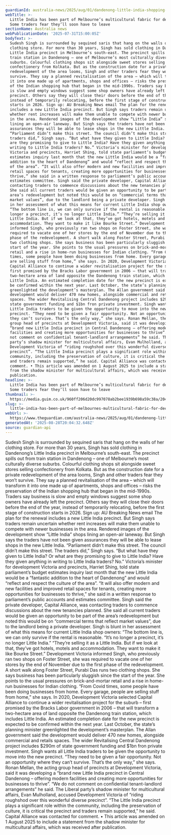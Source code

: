 ```yaml
---
guardianId: australia-news/2025/aug/01/dandenong-little-india-shopping-hub-traders
webTitle: >-
  Little India has been part of Melbourne’s multicultural fabric for decades.
  Some traders fear they’ll soon have to leave
sectionName: Australia news
webPublicationDate: '2025-07-31T15:00:05Z'
bodyText: >-
  Sudesh Singh is surrounded by sequined saris that hang on the walls of her
  clothing store. For more than 30 years, Singh has sold clothing in Dandenong’s
  Little India precinct in Melbourne’s south-east. The precinct spills out from
  train station in Dandenong – one of Melbourne’s most culturally diverse
  suburbs. Colourful clothing shops sit alongside sweet stores selling
  confectionery from Kolkata. But as the construction date for a private
  redevelopment of the area looms, Singh and other traders fear they won’t
  survive. They say a planned revitalisation of the area – which will transform
  it into one made up of apartments, shops and offices – risks the preservation
  of the Indian shopping hub that began in the mid-1990s. Traders say business
  is slow and empty windows suggest some shop owners have already left the
  precinct. Others say they will close their doors before the end of the year,
  instead of temporarily relocating, before the first stage of construction
  starts in 2026. Sign up: AU Breaking News email The plan for the renewal
  includes a new Little India precinct. But Singh says traders remain uncertain
  whether rent increases will make them unable to compete with newer businesses
  in the area. Rendered images of the development show “Little India” shops
  lining an open-air laneway. But Singh says the traders have not been given
  assurances they will be able to lease shops in the new Little India.
  “Parliament didn’t make this street. The council didn’t make this street. The
  traders did,” Singh says. “But what have they given to Little India? Or what
  are they promising to give to Little India? Have they given anything in
  writing to Little India traders? No.” Victoria’s minister for development
  Victoria and precincts, Harriet Shing, told state parliament’s budget
  estimates inquiry last month that the new Little India would be a “fantastic
  addition to the heart of Dandenong” and would “reflect and respect the culture
  of the area”. “It will also offer modern and new facilities and improved
  retail spaces for tenants, creating more opportunities for businesses to
  thrive,” she said in a written response to parliament’s public accounts and
  estimates committee. Singh said the private developer, Capital Alliance, was
  contacting traders to commence discussions about the new tenancies planned.
  She said all current traders would be given an opportunity to be part of the
  area’s redevelopment but noted this would be on “commercial terms that reflect
  market values”, due to the landlord being a private developer. Singh is blunt
  in her assessment of what this means for current Little India shop owners:
  “The bottom line is, we can only survive if the rental is reasonable. “It’s no
  longer a precinct, it’s no longer Little India.” “They’re selling it as a
  Little India. But if we look at that, they’ve got hotels, motels and
  accommodation. They want to make it like Bourke Street.” Development Victoria
  informed Singh, who previously ran two shops on Foster Street, she was
  required to vacate one of her stores by the end of November due to the first
  phase of the redevelopment. A short walk along Foster Street, Purabi Das runs
  two clothing shops. She says business has been particularly sluggish since the
  start of the year. She points to the usual pressures on brick-and-mortar
  retail and a rise in home-run businesses for Indian clothing. “From Covid
  times, some people have been doing businesses from home. Every garage, people
  are selling stuff from home,” she says. In 2020, Development Victoria selected
  Capital Alliance to continue a wider revitalisation project for the suburb –
  first promised by the Bracks Labor government in 2006 – that will transform a
  two-hectare area of land opposite the Dandenong train station, which includes
  Little India. An estimated completion date for the new precinct is expected to
  be confirmed within the next year. Last October, the state’s planning minister
  greenlighted the development’s masterplan. The Allan government said the
  development would deliver 470 new homes, alongside commercial and retails
  spaces. The wider Revitalising Central Dandenong project includes $290m of
  state government funding and $1bn fron private investment. Singh wants all
  Little India traders to be given the opportunity to move into the new
  precinct. “They need to be given a fair opportunity. Not an opportunity where
  they can’t survive. That’s the only way,” she says. Ronan Mellan, the acting
  group head of precincts at Development Victoria, said it was developing a
  “brand new Little India precinct in Central Dandenong – offering modern
  facilities and creating more opportunities for businesses to thrive”. “We do
  not comment on confidential tenant-landlord arrangements” he said. The Liberal
  party’s shadow minister for multicultural affairs, Evan Mulholland, accused
  Development Victoria of “riding roughshod over this wonderful diverse
  precinct”. “The Little India precinct plays a significant role within the
  community, including the preservation of culture, it is critical the precinct
  and traders remain supported,” he said. Capital Alliance was contacted for
  comment. • This article was amended on 1 August 2025 to include a statement
  from the shadow minister for multicultural affairs, which was received after
  publication.
headline: >-
  Little India has been part of Melbourne’s multicultural fabric for decades.
  Some traders fear they’ll soon have to leave
thumbnail: >-
  https://media.guim.co.uk/960ff206d20dc997078ab2bee1939b698a59c38a/204_0_2915_2333/500.jpg
slug: >-
  little-india-has-been-part-of-melbournes-multicultural-fabric-for-decades-some-traders-fear-theyll-soon-have-to-leave
webUrl: >-
  https://www.theguardian.com/australia-news/2025/aug/01/dandenong-little-india-shopping-hub-traders
generatedAt: '2025-08-28T20:04:32.648Z'
source: guardian-api
---
```

Sudesh Singh is surrounded by sequined saris that hang on the walls of her clothing store. For more than 30 years, Singh has sold clothing in Dandenong’s Little India precinct in Melbourne’s south-east. The precinct spills out from train station in Dandenong – one of Melbourne’s most culturally diverse suburbs. Colourful clothing shops sit alongside sweet stores selling confectionery from Kolkata. But as the construction date for a private redevelopment of the area looms, Singh and other traders fear they won’t survive. They say a planned revitalisation of the area – which will transform it into one made up of apartments, shops and offices – risks the preservation of the Indian shopping hub that began in the mid-1990s. Traders say business is slow and empty windows suggest some shop owners have already left the precinct. Others say they will close their doors before the end of the year, instead of temporarily relocating, before the first stage of construction starts in 2026. Sign up: AU Breaking News email The plan for the renewal includes a new Little India precinct. But Singh says traders remain uncertain whether rent increases will make them unable to compete with newer businesses in the area. Rendered images of the development show “Little India” shops lining an open-air laneway. But Singh says the traders have not been given assurances they will be able to lease shops in the new Little India. “Parliament didn’t make this street. The council didn’t make this street. The traders did,” Singh says. “But what have they given to Little India? Or what are they promising to give to Little India? Have they given anything in writing to Little India traders? No.” Victoria’s minister for development Victoria and precincts, Harriet Shing, told state parliament’s budget estimates inquiry last month that the new Little India would be a “fantastic addition to the heart of Dandenong” and would “reflect and respect the culture of the area”. “It will also offer modern and new facilities and improved retail spaces for tenants, creating more opportunities for businesses to thrive,” she said in a written response to parliament’s public accounts and estimates committee. Singh said the private developer, Capital Alliance, was contacting traders to commence discussions about the new tenancies planned. She said all current traders would be given an opportunity to be part of the area’s redevelopment but noted this would be on “commercial terms that reflect market values”, due to the landlord being a private developer. Singh is blunt in her assessment of what this means for current Little India shop owners: “The bottom line is, we can only survive if the rental is reasonable. “It’s no longer a precinct, it’s no longer Little India.” “They’re selling it as a Little India. But if we look at that, they’ve got hotels, motels and accommodation. They want to make it like Bourke Street.” Development Victoria informed Singh, who previously ran two shops on Foster Street, she was required to vacate one of her stores by the end of November due to the first phase of the redevelopment. A short walk along Foster Street, Purabi Das runs two clothing shops. She says business has been particularly sluggish since the start of the year. She points to the usual pressures on brick-and-mortar retail and a rise in home-run businesses for Indian clothing. “From Covid times, some people have been doing businesses from home. Every garage, people are selling stuff from home,” she says. In 2020, Development Victoria selected Capital Alliance to continue a wider revitalisation project for the suburb – first promised by the Bracks Labor government in 2006 – that will transform a two-hectare area of land opposite the Dandenong train station, which includes Little India. An estimated completion date for the new precinct is expected to be confirmed within the next year. Last October, the state’s planning minister greenlighted the development’s masterplan. The Allan government said the development would deliver 470 new homes, alongside commercial and retails spaces. The wider Revitalising Central Dandenong project includes $290m of state government funding and $1bn fron private investment. Singh wants all Little India traders to be given the opportunity to move into the new precinct. “They need to be given a fair opportunity. Not an opportunity where they can’t survive. That’s the only way,” she says. Ronan Mellan, the acting group head of precincts at Development Victoria, said it was developing a “brand new Little India precinct in Central Dandenong – offering modern facilities and creating more opportunities for businesses to thrive”. “We do not comment on confidential tenant-landlord arrangements” he said. The Liberal party’s shadow minister for multicultural affairs, Evan Mulholland, accused Development Victoria of “riding roughshod over this wonderful diverse precinct”. “The Little India precinct plays a significant role within the community, including the preservation of culture, it is critical the precinct and traders remain supported,” he said. Capital Alliance was contacted for comment. • This article was amended on 1 August 2025 to include a statement from the shadow minister for multicultural affairs, which was received after publication.
